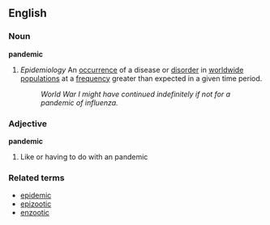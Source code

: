 ==English==
===Noun===
'''pandemic'''

# ''Epidemiology'' An [[occurrence]] of a disease or [[disorder]] in [[worldwide]] [[population]]s at a [[frequency]] greater than expected in a given time period.
#: ''World War I might have continued indefinitely if not for a pandemic of influenza.''

===Adjective===
'''pandemic'''

#Like or having to do with an pandemic

===Related terms===
*[[epidemic]]
*[[epizootic]]
*[[enzootic]]